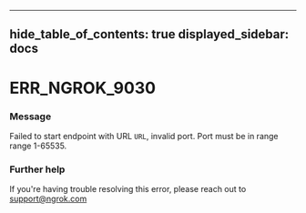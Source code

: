 

---
hide_table_of_contents: true
displayed_sidebar: docs
---


# ERR_NGROK_9030

### Message
Failed to start endpoint with URL `URL`, invalid port. Port must be in range range 1-65535.

<ErrorDetails error="err_ngrok_9030" />



### Further help
If you're having trouble resolving this error, please reach out to [support@ngrok.com](mailto:support@ngrok.com?subject=Help%20with%20ERR_NGROK_9030)

